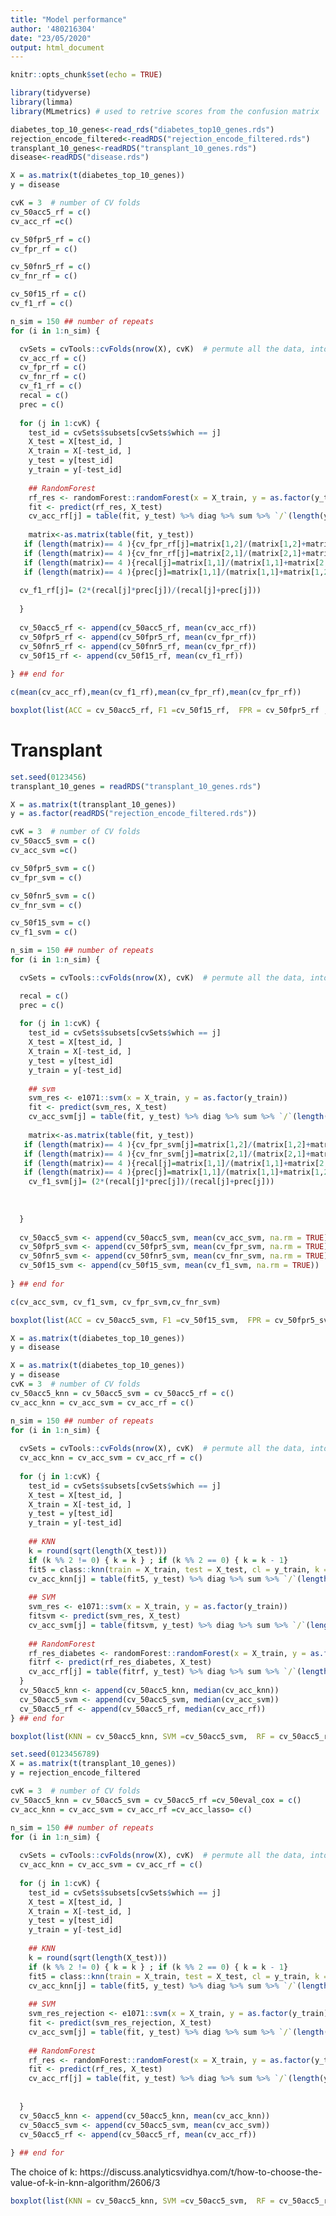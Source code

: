 ```yaml
---
title: "Model performance"
author: '480216304'
date: "23/05/2020"
output: html_document
---
```


```r
knitr::opts_chunk$set(echo = TRUE)
```

```r
library(tidyverse)
library(limma)
library(MLmetrics) # used to retrive scores from the confusion matrix

diabetes_top_10_genes<-read_rds("diabetes_top10_genes.rds")
rejection_encode_filtered<-readRDS("rejection_encode_filtered.rds")
transplant_10_genes<-readRDS("transplant_10_genes.rds")
disease<-readRDS("disease.rds")
```



```r
X = as.matrix(t(diabetes_top_10_genes))
y = disease

cvK = 3  # number of CV folds
cv_50acc5_rf = c()
cv_acc_rf =c()

cv_50fpr5_rf = c()
cv_fpr_rf = c()

cv_50fnr5_rf = c()
cv_fnr_rf = c()

cv_50f15_rf = c()
cv_f1_rf = c()

n_sim = 150 ## number of repeats
for (i in 1:n_sim) {

  cvSets = cvTools::cvFolds(nrow(X), cvK)  # permute all the data, into 5 folds
  cv_acc_rf = c()
  cv_fpr_rf = c()
  cv_fnr_rf = c()
  cv_f1_rf = c()
  recal = c()
  prec = c()
  
  for (j in 1:cvK) {
    test_id = cvSets$subsets[cvSets$which == j]
    X_test = X[test_id, ]
    X_train = X[-test_id, ]
    y_test = y[test_id]
    y_train = y[-test_id]
    
    ## RandomForest
    rf_res <- randomForest::randomForest(x = X_train, y = as.factor(y_train))
    fit <- predict(rf_res, X_test)
    cv_acc_rf[j] = table(fit, y_test) %>% diag %>% sum %>% `/`(length(y_test))
    
    matrix<-as.matrix(table(fit, y_test))
   if (length(matrix)== 4 ){cv_fpr_rf[j]=matrix[1,2]/(matrix[1,2]+matrix[2,2])}
   if (length(matrix)== 4 ){cv_fnr_rf[j]=matrix[2,1]/(matrix[2,1]+matrix[1,1])}
   if (length(matrix)== 4 ){recal[j]=matrix[1,1]/(matrix[1,1]+matrix[2,1])}       
   if (length(matrix)== 4 ){prec[j]=matrix[1,1]/(matrix[1,1]+matrix[1,2])} 
  
  cv_f1_rf[j]= (2*(recal[j]*prec[j])/(recal[j]+prec[j]))     
      
  }
  
  cv_50acc5_rf <- append(cv_50acc5_rf, mean(cv_acc_rf))
  cv_50fpr5_rf <- append(cv_50fpr5_rf, mean(cv_fpr_rf))
  cv_50fnr5_rf <- append(cv_50fnr5_rf, mean(cv_fpr_rf))
  cv_50f15_rf <- append(cv_50f15_rf, mean(cv_f1_rf))
  
} ## end for

c(mean(cv_acc_rf),mean(cv_f1_rf),mean(cv_fpr_rf),mean(cv_fpr_rf))

```


```r
boxplot(list(ACC = cv_50acc5_rf, F1 =cv_50f15_rf,  FPR = cv_50fpr5_rf ,FNR = cv_50fnr5_rf), xlab = "Classifier", ylab = "Score", main = "Performance of the RF classifier (Type 2 diabetes)", sub="RF classifier (Type 2 diabetes): Performance scores of 3-fold 150 repeats Cross-Validation", cex.main=1.3, cex.lab=1.1, cex.axis=1, cex.sub = 0.8, col=c("chocolate1","chartreuse3","cyan3","darkgoldenrod1"), border=c ("chocolate4","chartreuse4","cyan4","darkgoldenrod4"))
```
# Transplant



```r
set.seed(0123456)
transplant_10_genes = readRDS("transplant_10_genes.rds")

X = as.matrix(t(transplant_10_genes))
y = as.factor(readRDS("rejection_encode_filtered.rds"))

cvK = 3  # number of CV folds
cv_50acc5_svm = c()
cv_acc_svm =c()

cv_50fpr5_svm = c()
cv_fpr_svm = c()

cv_50fnr5_svm = c()
cv_fnr_svm = c()

cv_50f15_svm = c()
cv_f1_svm = c()

n_sim = 150 ## number of repeats
for (i in 1:n_sim) {

  cvSets = cvTools::cvFolds(nrow(X), cvK)  # permute all the data, into 5 folds

  recal = c()
  prec = c()
  
  for (j in 1:cvK) {
    test_id = cvSets$subsets[cvSets$which == j]
    X_test = X[test_id, ]
    X_train = X[-test_id, ]
    y_test = y[test_id]
    y_train = y[-test_id]
    
    ## svm
    svm_res <- e1071::svm(x = X_train, y = as.factor(y_train))
    fit <- predict(svm_res, X_test)
    cv_acc_svm[j] = table(fit, y_test) %>% diag %>% sum %>% `/`(length(y_test))
    
    matrix<-as.matrix(table(fit, y_test))
   if (length(matrix)== 4 ){cv_fpr_svm[j]=matrix[1,2]/(matrix[1,2]+matrix[2,2])}
   if (length(matrix)== 4 ){cv_fnr_svm[j]=matrix[2,1]/(matrix[2,1]+matrix[1,1])}
   if (length(matrix)== 4 ){recal[j]=matrix[1,1]/(matrix[1,1]+matrix[2,1])}       
   if (length(matrix)== 4 ){prec[j]=matrix[1,1]/(matrix[1,1]+matrix[1,2])} 
    cv_f1_svm[j]= (2*(recal[j]*prec[j])/(recal[j]+prec[j]))    
  
   
      
  }
  
  cv_50acc5_svm <- append(cv_50acc5_svm, mean(cv_acc_svm, na.rm = TRUE))
  cv_50fpr5_svm <- append(cv_50fpr5_svm, mean(cv_fpr_svm, na.rm = TRUE))
  cv_50fnr5_svm <- append(cv_50fnr5_svm, mean(cv_fnr_svm, na.rm = TRUE))
  cv_50f15_svm <- append(cv_50f15_svm, mean(cv_f1_svm, na.rm = TRUE))
  
} ## end for

c(cv_acc_svm, cv_f1_svm, cv_fpr_svm,cv_fnr_svm)
```

```r
boxplot(list(ACC = cv_50acc5_svm, F1 =cv_50f15_svm,  FPR = cv_50fpr5_svm ,FNR = cv_50fnr5_svm), xlab = "Classifier", ylab = "Score", main = "Performance of the SVM classifier (Kidney rejection)", sub="SVM classifier (Kidney rejection): Performance scores of 3-fold 150 repeats Cross-Validation", cex.main=1.3, cex.lab=1.1, cex.axis=1, cex.sub = 0.8, col=c("chocolate1","chartreuse3","cyan3","darkgoldenrod1"), border=c ("chocolate4","chartreuse4","cyan4","darkgoldenrod4"))
```

```r
X = as.matrix(t(diabetes_top_10_genes))
y = disease
```


```r

X = as.matrix(t(diabetes_top_10_genes))
y = disease
cvK = 3  # number of CV folds
cv_50acc5_knn = cv_50acc5_svm = cv_50acc5_rf = c()
cv_acc_knn = cv_acc_svm = cv_acc_rf = c()

n_sim = 150 ## number of repeats
for (i in 1:n_sim) {
  
  cvSets = cvTools::cvFolds(nrow(X), cvK)  # permute all the data, into 5 folds
  cv_acc_knn = cv_acc_svm = cv_acc_rf = c()
  
  for (j in 1:cvK) {
    test_id = cvSets$subsets[cvSets$which == j]
    X_test = X[test_id, ]
    X_train = X[-test_id, ]
    y_test = y[test_id]
    y_train = y[-test_id]
    
    ## KNN
    k = round(sqrt(length(X_test)))
    if (k %% 2 != 0) { k = k } ; if (k %% 2 == 0) { k = k - 1}
    fit5 = class::knn(train = X_train, test = X_test, cl = y_train, k = k)
    cv_acc_knn[j] = table(fit5, y_test) %>% diag %>% sum %>% `/`(length(y_test))
    
    ## SVM
    svm_res <- e1071::svm(x = X_train, y = as.factor(y_train))
    fitsvm <- predict(svm_res, X_test)
    cv_acc_svm[j] = table(fitsvm, y_test) %>% diag %>% sum %>% `/`(length(y_test))
    
    ## RandomForest
    rf_res_diabetes <- randomForest::randomForest(x = X_train, y = as.factor(y_train),mtry=sqrt((ncol(X)-1)))
    fitrf <- predict(rf_res_diabetes, X_test)
    cv_acc_rf[j] = table(fitrf, y_test) %>% diag %>% sum %>% `/`(length(y_test))
  }
  cv_50acc5_knn <- append(cv_50acc5_knn, median(cv_acc_knn))
  cv_50acc5_svm <- append(cv_50acc5_svm, median(cv_acc_svm))
  cv_50acc5_rf <- append(cv_50acc5_rf, median(cv_acc_rf))
} ## end for
```

```r
boxplot(list(KNN = cv_50acc5_knn, SVM =cv_50acc5_svm,  RF = cv_50acc5_rf), xlab = "Classifier", ylab = "Accuracy", main = "Accuracy of the Type 2 diabetes classifiers", sub="Performance comparision of classifiers: Accuracy scores of 3-fold 150 repeats Cross-Validation", cex.main=1.3, cex.lab=1.1, cex.axis=1, cex.sub = 0.8, col=c("chocolate1","chartreuse3","cyan3","darkgoldenrod1"), border=c ("chocolate4","chartreuse4","cyan4","darkgoldenrod4"))
```

```r
set.seed(0123456789)
X = as.matrix(t(transplant_10_genes))
y = rejection_encode_filtered

cvK = 3  # number of CV folds
cv_50acc5_knn = cv_50acc5_svm = cv_50acc5_rf =cv_50eval_cox = c()
cv_acc_knn = cv_acc_svm = cv_acc_rf =cv_acc_lasso= c()

n_sim = 150 ## number of repeats
for (i in 1:n_sim) {
  
  cvSets = cvTools::cvFolds(nrow(X), cvK)  # permute all the data, into 5 folds
  cv_acc_knn = cv_acc_svm = cv_acc_rf = c()
  
  for (j in 1:cvK) {
    test_id = cvSets$subsets[cvSets$which == j]
    X_test = X[test_id, ]
    X_train = X[-test_id, ]
    y_test = y[test_id]
    y_train = y[-test_id]
    
    ## KNN
    k = round(sqrt(length(X_test)))
    if (k %% 2 != 0) { k = k } ; if (k %% 2 == 0) { k = k - 1}
    fit5 = class::knn(train = X_train, test = X_test, cl = y_train, k = k)
    cv_acc_knn[j] = table(fit5, y_test) %>% diag %>% sum %>% `/`(length(y_test))
    
    ## SVM
    svm_res_rejection <- e1071::svm(x = X_train, y = as.factor(y_train))
    fit <- predict(svm_res_rejection, X_test)
    cv_acc_svm[j] = table(fit, y_test) %>% diag %>% sum %>% `/`(length(y_test))
    
    ## RandomForest
    rf_res <- randomForest::randomForest(x = X_train, y = as.factor(y_train),mtry=sqrt((ncol(X)-1)))
    fit <- predict(rf_res, X_test)
    cv_acc_rf[j] = table(fit, y_test) %>% diag %>% sum %>% `/`(length(y_test))
    
    
  }
  cv_50acc5_knn <- append(cv_50acc5_knn, mean(cv_acc_knn))
  cv_50acc5_svm <- append(cv_50acc5_svm, mean(cv_acc_svm))
  cv_50acc5_rf <- append(cv_50acc5_rf, mean(cv_acc_rf))
  
} ## end for
```
The choice of k:
https://discuss.analyticsvidhya.com/t/how-to-choose-the-value-of-k-in-knn-algorithm/2606/3

```r
boxplot(list(KNN = cv_50acc5_knn, SVM =cv_50acc5_svm,  RF = cv_50acc5_rf), xlab = "Classifier", ylab = "Accuracy", main = "Accuracy of the Kidney rejection classifiers ", sub="Performance comparision of classifiers: Accuracy scores of 3-fold 150 repeats Cross-Validation", cex.main=1.3, cex.lab=1.1, cex.axis=1, cex.sub = 0.8, col=c("chocolate1","chartreuse3","cyan3"), border=c ("chocolate4","chartreuse4","cyan4"))
```



